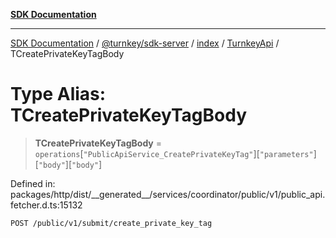 [**SDK Documentation**](../../../../../../README.mdx)

***

[SDK Documentation](../../../../../../packages.mdx) / [@turnkey/sdk-server](../../../../README.mdx) / [index](../../../README.mdx) / [TurnkeyApi](../README.mdx) / TCreatePrivateKeyTagBody

# Type Alias: TCreatePrivateKeyTagBody

> **TCreatePrivateKeyTagBody** = `operations`\[`"PublicApiService_CreatePrivateKeyTag"`\]\[`"parameters"`\]\[`"body"`\]\[`"body"`\]

Defined in: packages/http/dist/\_\_generated\_\_/services/coordinator/public/v1/public\_api.fetcher.d.ts:15132

`POST /public/v1/submit/create_private_key_tag`
